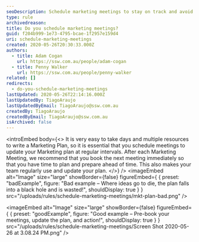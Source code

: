 ```yaml
---
seoDescription: Schedule marketing meetings to stay on track and avoid wasting your Marketing plan.
type: rule
archivedreason:
title: Do you schedule marketing meetings?
guid: f204b999-1e73-4795-bcae-1f2957e159d4
uri: schedule-marketing-meetings
created: 2020-05-26T20:30:33.000Z
authors:
  - title: Adam Cogan
    url: https://ssw.com.au/people/adam-cogan
  - title: Penny Walker
    url: https://ssw.com.au/people/penny-walker
related: []
redirects:
  - do-you-schedule-marketing-meetings
lastUpdated: 2020-05-26T22:14:16.000Z
lastUpdatedBy: TiagoAraujo
lastUpdatedByEmail: TiagoAraujo@ssw.com.au
createdBy: TiagoAraujo
createdByEmail: TiagoAraujo@ssw.com.au
isArchived: false
---
```


<introEmbed
  body={<>
It is very easy to take days and multiple resources to write a Marketing Plan, so it is essential that you schedule meetings to update your Marketing plan at regular intervals. After each Marketing Meeting, we recommend that you book the next meeting immediately so that you have time to plan and prepare ahead of time. This also makes your team regularly use and update your plan.
  </>}
/>
<imageEmbed
  alt="Image"
  size="large"
  showBorder={false}
  figureEmbed={ {
    preset: "badExample",
    figure: "Bad example – Where ideas go to die, the plan falls into a black hole and is wasted!",
    shouldDisplay: true
  } }
  src="/uploads/rules/schedule-marketing-meetings/mkt-plan-bad.png"
/>

<imageEmbed
  alt="Image"
  size="large"
  showBorder={false}
  figureEmbed={ {
    preset: "goodExample",
    figure: "Good example – Pre-book your meetings, update the plan, and action!",
    shouldDisplay: true
  } }
  src="/uploads/rules/schedule-marketing-meetings/Screen Shot 2020-05-26 at 3.08.24 PM.png"
/>
